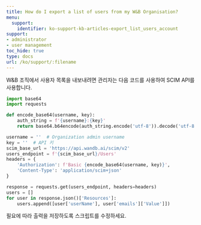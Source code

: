 ```yaml
---
title: How do I export a list of users from my W&B Organisation?
menu:
  support:
    identifier: ko-support-kb-articles-export_list_users_account
support:
- administrator
- user management
toc_hide: true
type: docs
url: /ko/support/:filename
---
```


W&B 조직에서 사용자 목록을 내보내려면 관리자는 다음 코드를 사용하여 SCIM API를 사용합니다.

```python
import base64
import requests

def encode_base64(username, key):
    auth_string = f'{username}:{key}'
    return base64.b64encode(auth_string.encode('utf-8')).decode('utf-8')

username = ''  # Organization admin username
key = ''  # API 키
scim_base_url = 'https://api.wandb.ai/scim/v2'
users_endpoint = f'{scim_base_url}/Users'
headers = {
    'Authorization': f'Basic {encode_base64(username, key)}',
    'Content-Type': 'application/scim+json'
}

response = requests.get(users_endpoint, headers=headers)
users = []
for user in response.json()['Resources']:
    users.append([user['userName'], user['emails']['Value']])
```

필요에 따라 출력을 저장하도록 스크립트를 수정하세요.
